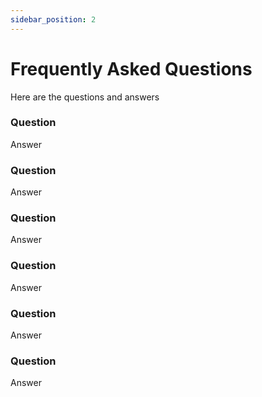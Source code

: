 ```yaml
---
sidebar_position: 2
---
```


# Frequently Asked Questions

Here are the questions and answers

### Question

Answer

### Question

Answer

### Question

Answer

### Question

Answer

### Question

Answer

### Question

Answer
